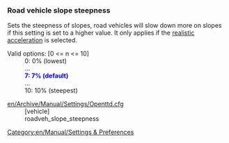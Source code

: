 
=== Road vehicle slope steepness===
{{en/Feature|1.1|align="right"|text=(since 1.1.0)}}
Sets the steepness of slopes, road vehicles will slow down more on slopes if this setting is set to a higher value. It only applies if the [[en/Archive/Manual/Settings/Settings/Road vehicle acceleration model|realistic acceleration]] is selected.

;Valid options<nowiki>:</nowiki> [0 <= n <= 10]
: 0: 0% (lowest)
: ...
: <span style="color:blue">'''7: 7% (default)'''</span>
: ...
: 10: 10% (steepest)

;[[en/Archive/Manual/Settings/Openttd.cfg]]
:[vehicle]
:roadveh_slope_steepness

[[Category:en/Manual/Settings & Preferences]]